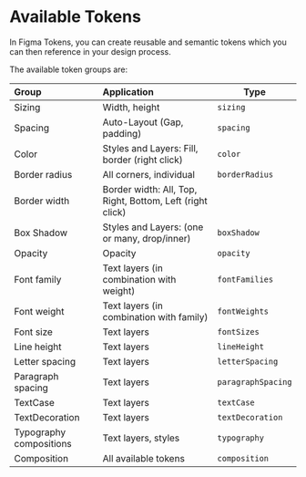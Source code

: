 # Available Tokens

In Figma Tokens, you can create reusable and semantic tokens which you can then reference in your design process.

The available token groups are:

| Group                   | Application                                | Type |
| :---------------------- | :----------------------------------------- | ---- |
| Sizing                  | Width, height                              | `sizing` |
| Spacing                 | Auto-Layout (Gap, padding)                 | `spacing` |
| Color                   | Styles and Layers: Fill, border (right click)            | `color` |
| Border radius           | All corners, individual                    | `borderRadius` |
| Border width            | Border width: All, Top, Right, Bottom, Left (right click) |
| Box Shadow              | Styles and Layers: (one or many, drop/inner)        | `boxShadow` |
| Opacity                 | Opacity                                    | `opacity` |
| Font family             | Text layers (in combination with weight)   | `fontFamilies` |
| Font weight             | Text layers (in combination with family)   | `fontWeights` |
| Font size               | Text layers                                | `fontSizes` |
| Line height             | Text layers                                | `lineHeight` |
| Letter spacing          | Text layers                                | `letterSpacing` |
| Paragraph spacing       | Text layers                                | `paragraphSpacing` |
| TextCase                | Text layers                                | `textCase` |
| TextDecoration          | Text layers                                | `textDecoration` |
| Typography compositions | Text layers, styles                        | `typography` |
| Composition             | All available tokens                        | `composition` |
